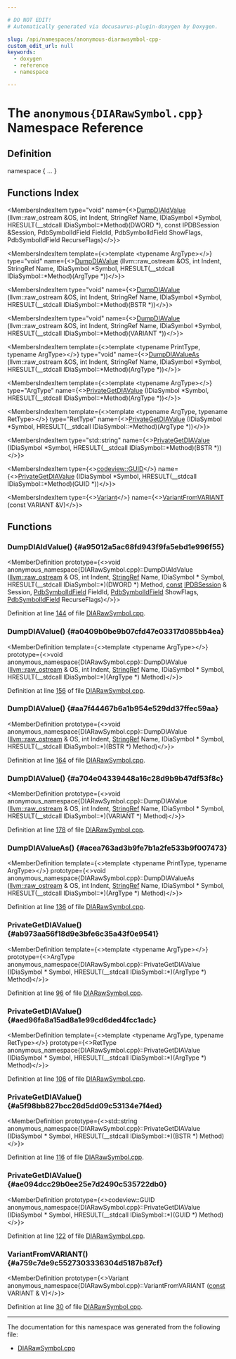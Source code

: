 ```yaml
---

# DO NOT EDIT!
# Automatically generated via docusaurus-plugin-doxygen by Doxygen.

slug: /api/namespaces/anonymous-diarawsymbol-cpp-
custom_edit_url: null
keywords:
  - doxygen
  - reference
  - namespace

---
```





# The `anonymous{DIARawSymbol.cpp}` Namespace Reference

<DoxygenPage pluginConfig={pluginConfig}>



## Definition

<CodeBlock>namespace &#123; ... &#125;</CodeBlock>

## Functions Index

<MembersIndex>

<MembersIndexItem
  type="void"
  name={<><a href="#a95012a5ac68fd943f9fa5ebd1e996f55">DumpDIAIdValue</a> (llvm::raw&#95;ostream &amp;OS, int Indent, StringRef Name, IDiaSymbol &#42;Symbol, HRESULT(&#95;&#95;stdcall IDiaSymbol::&#42;Method)(DWORD &#42;), const IPDBSession &amp;Session, PdbSymbolIdField FieldId, PdbSymbolIdField ShowFlags, PdbSymbolIdField RecurseFlags)</>}>
</MembersIndexItem>

<MembersIndexItem
  template={<>template &lt;typename ArgType&gt;</>}
  type="void"
  name={<><a href="#a0409b0be9b07cfd47e03317d085bb4ea">DumpDIAValue</a> (llvm::raw&#95;ostream &amp;OS, int Indent, StringRef Name, IDiaSymbol &#42;Symbol, HRESULT(&#95;&#95;stdcall IDiaSymbol::&#42;Method)(ArgType &#42;))</>}>
</MembersIndexItem>

<MembersIndexItem
  type="void"
  name={<><a href="#aa7f44467b6a1b954e529dd37ffec59aa">DumpDIAValue</a> (llvm::raw&#95;ostream &amp;OS, int Indent, StringRef Name, IDiaSymbol &#42;Symbol, HRESULT(&#95;&#95;stdcall IDiaSymbol::&#42;Method)(BSTR &#42;))</>}>
</MembersIndexItem>

<MembersIndexItem
  type="void"
  name={<><a href="#a704e04339448a16c28d9b9b47df53f8c">DumpDIAValue</a> (llvm::raw&#95;ostream &amp;OS, int Indent, StringRef Name, IDiaSymbol &#42;Symbol, HRESULT(&#95;&#95;stdcall IDiaSymbol::&#42;Method)(VARIANT &#42;))</>}>
</MembersIndexItem>

<MembersIndexItem
  template={<>template &lt;typename PrintType, typename ArgType&gt;</>}
  type="void"
  name={<><a href="#acea763ad3b9fe7b1a2fe533b9f007473">DumpDIAValueAs</a> (llvm::raw&#95;ostream &amp;OS, int Indent, StringRef Name, IDiaSymbol &#42;Symbol, HRESULT(&#95;&#95;stdcall IDiaSymbol::&#42;Method)(ArgType &#42;))</>}>
</MembersIndexItem>

<MembersIndexItem
  template={<>template &lt;typename ArgType&gt;</>}
  type="ArgType"
  name={<><a href="#ab973aa56f18d9e3bfe6c35a43f0e9541">PrivateGetDIAValue</a> (IDiaSymbol &#42;Symbol, HRESULT(&#95;&#95;stdcall IDiaSymbol::&#42;Method)(ArgType &#42;))</>}>
</MembersIndexItem>

<MembersIndexItem
  template={<>template &lt;typename ArgType, typename RetType&gt;</>}
  type="RetType"
  name={<><a href="#aed96fa8a15ad8a1e99cd6ded4fcc1adc">PrivateGetDIAValue</a> (IDiaSymbol &#42;Symbol, HRESULT(&#95;&#95;stdcall IDiaSymbol::&#42;Method)(ArgType &#42;))</>}>
</MembersIndexItem>

<MembersIndexItem
  type="std::string"
  name={<><a href="#a5f98bb827bcc26d5dd09c53134e7f4ed">PrivateGetDIAValue</a> (IDiaSymbol &#42;Symbol, HRESULT(&#95;&#95;stdcall IDiaSymbol::&#42;Method)(BSTR &#42;))</>}>
</MembersIndexItem>

<MembersIndexItem
  type={<><a href="/docs/api/structs/llvm/codeview/guid">codeview::GUID</a></>}
  name={<><a href="#ae094dcc29b0ee25e7d2490c535722db0">PrivateGetDIAValue</a> (IDiaSymbol &#42;Symbol, HRESULT(&#95;&#95;stdcall IDiaSymbol::&#42;Method)(GUID &#42;))</>}>
</MembersIndexItem>

<MembersIndexItem
  type={<><a href="/docs/api/structs/llvm/pdb/variant">Variant</a></>}
  name={<><a href="#a759c7de9c5527303336304d5187b87cf">VariantFromVARIANT</a> (const VARIANT &amp;V)</>}>
</MembersIndexItem>

</MembersIndex>


<SectionDefinition>

## Functions

### DumpDIAIdValue() {#a95012a5ac68fd943f9fa5ebd1e996f55}

<MemberDefinition
  prototype={<>void anonymous&#95;namespace&#123;DIARawSymbol.cpp&#125;::DumpDIAIdValue (<a href="/docs/api/classes/llvm/raw-ostream">llvm::raw&#95;ostream</a> &amp; OS, int Indent, <a href="/docs/api/classes/llvm/stringref">StringRef</a> Name, IDiaSymbol &#42; Symbol, HRESULT(&#95;&#95;stdcall IDiaSymbol::&#42;)(DWORD &#42;) Method, <a href="/docs/api/files/lib/lib/target/lib/target/aarch64/aarch64promoteconstant-cpp/#a90f8350fecae261c25be85d38b451bff">const</a> <a href="/docs/api/classes/llvm/pdb/ipdbsession">IPDBSession</a> &amp; Session, <a href="/docs/api/namespaces/llvm/pdb/#a952cb7401a07c49e2879fbfc92f0dc2c">PdbSymbolIdField</a> FieldId, <a href="/docs/api/namespaces/llvm/pdb/#a952cb7401a07c49e2879fbfc92f0dc2c">PdbSymbolIdField</a> ShowFlags, <a href="/docs/api/namespaces/llvm/pdb/#a952cb7401a07c49e2879fbfc92f0dc2c">PdbSymbolIdField</a> RecurseFlags)</>}>

Definition at line <a href="/docs/api/files/lib/lib/debuginfo/lib/debuginfo/pdb/lib/debuginfo/pdb/dia/diarawsymbol-cpp/#l00144">144</a> of file <a href="/docs/api/files/lib/lib/debuginfo/lib/debuginfo/pdb/lib/debuginfo/pdb/dia/diarawsymbol-cpp">DIARawSymbol.cpp</a>.
</MemberDefinition>

### DumpDIAValue() {#a0409b0be9b07cfd47e03317d085bb4ea}

<MemberDefinition
  template={<>template &lt;typename ArgType&gt;</>}
  prototype={<>void anonymous&#95;namespace&#123;DIARawSymbol.cpp&#125;::DumpDIAValue (<a href="/docs/api/classes/llvm/raw-ostream">llvm::raw&#95;ostream</a> &amp; OS, int Indent, <a href="/docs/api/classes/llvm/stringref">StringRef</a> Name, IDiaSymbol &#42; Symbol, HRESULT(&#95;&#95;stdcall IDiaSymbol::&#42;)(ArgType &#42;) Method)</>}>

Definition at line <a href="/docs/api/files/lib/lib/debuginfo/lib/debuginfo/pdb/lib/debuginfo/pdb/dia/diarawsymbol-cpp/#l00156">156</a> of file <a href="/docs/api/files/lib/lib/debuginfo/lib/debuginfo/pdb/lib/debuginfo/pdb/dia/diarawsymbol-cpp">DIARawSymbol.cpp</a>.
</MemberDefinition>

### DumpDIAValue() {#aa7f44467b6a1b954e529dd37ffec59aa}

<MemberDefinition
  prototype={<>void anonymous&#95;namespace&#123;DIARawSymbol.cpp&#125;::DumpDIAValue (<a href="/docs/api/classes/llvm/raw-ostream">llvm::raw&#95;ostream</a> &amp; OS, int Indent, <a href="/docs/api/classes/llvm/stringref">StringRef</a> Name, IDiaSymbol &#42; Symbol, HRESULT(&#95;&#95;stdcall IDiaSymbol::&#42;)(BSTR &#42;) Method)</>}>

Definition at line <a href="/docs/api/files/lib/lib/debuginfo/lib/debuginfo/pdb/lib/debuginfo/pdb/dia/diarawsymbol-cpp/#l00164">164</a> of file <a href="/docs/api/files/lib/lib/debuginfo/lib/debuginfo/pdb/lib/debuginfo/pdb/dia/diarawsymbol-cpp">DIARawSymbol.cpp</a>.
</MemberDefinition>

### DumpDIAValue() {#a704e04339448a16c28d9b9b47df53f8c}

<MemberDefinition
  prototype={<>void anonymous&#95;namespace&#123;DIARawSymbol.cpp&#125;::DumpDIAValue (<a href="/docs/api/classes/llvm/raw-ostream">llvm::raw&#95;ostream</a> &amp; OS, int Indent, <a href="/docs/api/classes/llvm/stringref">StringRef</a> Name, IDiaSymbol &#42; Symbol, HRESULT(&#95;&#95;stdcall IDiaSymbol::&#42;)(VARIANT &#42;) Method)</>}>

Definition at line <a href="/docs/api/files/lib/lib/debuginfo/lib/debuginfo/pdb/lib/debuginfo/pdb/dia/diarawsymbol-cpp/#l00178">178</a> of file <a href="/docs/api/files/lib/lib/debuginfo/lib/debuginfo/pdb/lib/debuginfo/pdb/dia/diarawsymbol-cpp">DIARawSymbol.cpp</a>.
</MemberDefinition>

### DumpDIAValueAs() {#acea763ad3b9fe7b1a2fe533b9f007473}

<MemberDefinition
  template={<>template &lt;typename PrintType, typename ArgType&gt;</>}
  prototype={<>void anonymous&#95;namespace&#123;DIARawSymbol.cpp&#125;::DumpDIAValueAs (<a href="/docs/api/classes/llvm/raw-ostream">llvm::raw&#95;ostream</a> &amp; OS, int Indent, <a href="/docs/api/classes/llvm/stringref">StringRef</a> Name, IDiaSymbol &#42; Symbol, HRESULT(&#95;&#95;stdcall IDiaSymbol::&#42;)(ArgType &#42;) Method)</>}>

Definition at line <a href="/docs/api/files/lib/lib/debuginfo/lib/debuginfo/pdb/lib/debuginfo/pdb/dia/diarawsymbol-cpp/#l00136">136</a> of file <a href="/docs/api/files/lib/lib/debuginfo/lib/debuginfo/pdb/lib/debuginfo/pdb/dia/diarawsymbol-cpp">DIARawSymbol.cpp</a>.
</MemberDefinition>

### PrivateGetDIAValue() {#ab973aa56f18d9e3bfe6c35a43f0e9541}

<MemberDefinition
  template={<>template &lt;typename ArgType&gt;</>}
  prototype={<>ArgType anonymous&#95;namespace&#123;DIARawSymbol.cpp&#125;::PrivateGetDIAValue (IDiaSymbol &#42; Symbol, HRESULT(&#95;&#95;stdcall IDiaSymbol::&#42;)(ArgType &#42;) Method)</>}>

Definition at line <a href="/docs/api/files/lib/lib/debuginfo/lib/debuginfo/pdb/lib/debuginfo/pdb/dia/diarawsymbol-cpp/#l00096">96</a> of file <a href="/docs/api/files/lib/lib/debuginfo/lib/debuginfo/pdb/lib/debuginfo/pdb/dia/diarawsymbol-cpp">DIARawSymbol.cpp</a>.
</MemberDefinition>

### PrivateGetDIAValue() {#aed96fa8a15ad8a1e99cd6ded4fcc1adc}

<MemberDefinition
  template={<>template &lt;typename ArgType, typename RetType&gt;</>}
  prototype={<>RetType anonymous&#95;namespace&#123;DIARawSymbol.cpp&#125;::PrivateGetDIAValue (IDiaSymbol &#42; Symbol, HRESULT(&#95;&#95;stdcall IDiaSymbol::&#42;)(ArgType &#42;) Method)</>}>

Definition at line <a href="/docs/api/files/lib/lib/debuginfo/lib/debuginfo/pdb/lib/debuginfo/pdb/dia/diarawsymbol-cpp/#l00106">106</a> of file <a href="/docs/api/files/lib/lib/debuginfo/lib/debuginfo/pdb/lib/debuginfo/pdb/dia/diarawsymbol-cpp">DIARawSymbol.cpp</a>.
</MemberDefinition>

### PrivateGetDIAValue() {#a5f98bb827bcc26d5dd09c53134e7f4ed}

<MemberDefinition
  prototype={<>std::string anonymous&#95;namespace&#123;DIARawSymbol.cpp&#125;::PrivateGetDIAValue (IDiaSymbol &#42; Symbol, HRESULT(&#95;&#95;stdcall IDiaSymbol::&#42;)(BSTR &#42;) Method)</>}>

Definition at line <a href="/docs/api/files/lib/lib/debuginfo/lib/debuginfo/pdb/lib/debuginfo/pdb/dia/diarawsymbol-cpp/#l00116">116</a> of file <a href="/docs/api/files/lib/lib/debuginfo/lib/debuginfo/pdb/lib/debuginfo/pdb/dia/diarawsymbol-cpp">DIARawSymbol.cpp</a>.
</MemberDefinition>

### PrivateGetDIAValue() {#ae094dcc29b0ee25e7d2490c535722db0}

<MemberDefinition
  prototype={<>codeview::GUID anonymous&#95;namespace&#123;DIARawSymbol.cpp&#125;::PrivateGetDIAValue (IDiaSymbol &#42; Symbol, HRESULT(&#95;&#95;stdcall IDiaSymbol::&#42;)(GUID &#42;) Method)</>}>

Definition at line <a href="/docs/api/files/lib/lib/debuginfo/lib/debuginfo/pdb/lib/debuginfo/pdb/dia/diarawsymbol-cpp/#l00122">122</a> of file <a href="/docs/api/files/lib/lib/debuginfo/lib/debuginfo/pdb/lib/debuginfo/pdb/dia/diarawsymbol-cpp">DIARawSymbol.cpp</a>.
</MemberDefinition>

### VariantFromVARIANT() {#a759c7de9c5527303336304d5187b87cf}

<MemberDefinition
  prototype={<>Variant anonymous&#95;namespace&#123;DIARawSymbol.cpp&#125;::VariantFromVARIANT (<a href="/docs/api/files/lib/lib/target/lib/target/aarch64/aarch64promoteconstant-cpp/#a90f8350fecae261c25be85d38b451bff">const</a> VARIANT &amp; V)</>}>

Definition at line <a href="/docs/api/files/lib/lib/debuginfo/lib/debuginfo/pdb/lib/debuginfo/pdb/dia/diarawsymbol-cpp/#l00030">30</a> of file <a href="/docs/api/files/lib/lib/debuginfo/lib/debuginfo/pdb/lib/debuginfo/pdb/dia/diarawsymbol-cpp">DIARawSymbol.cpp</a>.
</MemberDefinition>

</SectionDefinition>

<hr/>

The documentation for this namespace was generated from the following file:

<ul>
<li><a href="/docs/api/files/lib/lib/debuginfo/lib/debuginfo/pdb/lib/debuginfo/pdb/dia/diarawsymbol-cpp">DIARawSymbol.cpp</a></li>
</ul>

</DoxygenPage>
